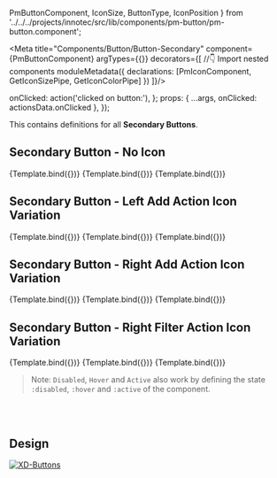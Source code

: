   PmButtonComponent,
  IconSize,
  ButtonType,
  IconPosition
} from '../../../projects/innotec/src/lib/components/pm-button/pm-button.component';

<Meta title="Components/Button/Button-Secondary" component={PmButtonComponent} argTypes={{}} decorators={[
  //👇 Import nested components
   moduleMetadata({
    declarations: [PmIconComponent, GetIconSizePipe, GetIconColorPipe]
   })
]}/>

<Description of={PmIconComponent} />
<Description markdown={`# Buttons`}/>

  onClicked: action('clicked on button:'),
};
  props: {
    ...args,
    onClicked: actionsData.onClicked
  },
});

This contains definitions for all **Secondary Buttons**.

## Secondary Button - No Icon

<Canvas withToolbar isColumn>
  <Story name="Secondary" args={{
      ...ButtonData,
      label: 'Neue Aufgabe',
      type: ButtonType.SECONDARY,
    }}>
    {Template.bind({})}
  </Story>
  <Story name="Secondary Active" args={{
      ...ButtonData,
      label: 'Neue Aufgabe',
      type: ButtonType.SECONDARY,
      active: true,
    }}>
    {Template.bind({})}
  </Story>
  <Story name="Secondary Disabled" args={{
      ...ButtonData,
      label: 'Neue Aufgabe',
      type: ButtonType.SECONDARY,
      disabled: true,
    }}>
    {Template.bind({})}
  </Story>
</Canvas>

## Secondary Button - Left Add Action Icon Variation

<Canvas withToolbar isColumn>
  <Story name="Secondary Left Add Action Icon" args={{
      ...ButtonData,
      label: 'Neue Aufgabe',
      type: ButtonType.SECONDARY,
      iconPosition: IconPosition.LEFT,
      icon: Icon.ADD_ACTION,
      iconRotation: 0,
    }}>
    {Template.bind({})}
  </Story>
  <Story name="Secondary Active Left Add Action Icon" args={{
      ...ButtonData,
      label: 'Neue Aufgabe',
      type: ButtonType.SECONDARY,
      active: true,
      iconPosition: IconPosition.LEFT,
      icon: Icon.ADD_ACTION,
      iconRotation: 0,
    }}>
    {Template.bind({})}
  </Story>
  <Story name="Secondary Disabled Left Add Action Icon" args={{
      ...ButtonData,
      label: 'Neue Aufgabe',
      type: ButtonType.SECONDARY,
      disabled: true,
      iconPosition: IconPosition.LEFT,
      icon: Icon.ADD_ACTION,
      iconRotation: 0,
    }}>
    {Template.bind({})}
  </Story>
</Canvas>

## Secondary Button - Right Add Action Icon Variation

<Canvas withToolbar isColumn>
  <Story name="Secondary Right Add Action Icon" args={{
      ...ButtonData,
      label: 'Neue Aufgabe',
      type: ButtonType.SECONDARY,
      iconPosition: IconPosition.RIGHT,
      icon: Icon.ADD_ACTION,
      iconRotation: 0,
    }}>
    {Template.bind({})}
  </Story>
  <Story name="Secondary Active Right Add Action Icon" args={{
      ...ButtonData,
      label: 'Neue Aufgabe',
      type: ButtonType.SECONDARY,
      active: true,
      iconPosition: IconPosition.RIGHT,
      icon: Icon.ADD_ACTION,
      iconRotation: 0,
    }}>
    {Template.bind({})}
  </Story>
  <Story name="Secondary Disabled Right Add Action Icon" args={{
      ...ButtonData,
      label: 'Neue Aufgabe',
      type: ButtonType.SECONDARY,
      disabled: true,
      iconPosition: IconPosition.RIGHT,
      icon: Icon.ADD_ACTION,
      iconRotation: 0,
    }}>
    {Template.bind({})}
  </Story>
</Canvas>

## Secondary Button - Right Filter Action Icon Variation

<Canvas withToolbar isColumn>
  <Story name="Secondary Right Filter Action Icon" args={{
      ...ButtonData,
      label: 'Filter',
      type: ButtonType.SECONDARY,
      iconPosition: IconPosition.RIGHT,
      icon: Icon.FILTER_ACTION,
      iconRotation: 0,
    }}>
    {Template.bind({})}
  </Story>
  <Story name="Secondary Active Right Filter Action Icon" args={{
      ...ButtonData,
      label: 'Filter',
      type: ButtonType.SECONDARY,
      active: true,
      iconPosition: IconPosition.RIGHT,
      icon: Icon.FILTER_ACTION,
      iconRotation: 0,
    }}>
    {Template.bind({})}
  </Story>
  <Story name="Secondary Disabled Right Filter Action Icon" args={{
      ...ButtonData,
      label: 'Filter',
      type: ButtonType.SECONDARY,
      disabled: true,
      iconPosition: IconPosition.RIGHT,
      icon: Icon.FILTER_ACTION,
      iconRotation: 0,
    }}>
    {Template.bind({})}
  </Story>
</Canvas>

> Note: ``Disabled``, ``Hover`` and ``Active`` also work by defining the state ``:disabled``, ``:hover`` and ``:active`` of the component.

<br/><br/>

## Design

[![XD-Buttons](https://img.shields.io/badge/-Buttons-%235c5c5c?logo=adobexd&labelColor=450034)](https://xd.adobe.com/view/aec6f38b-76a2-4b58-b371-63fac4c7e2fe-fb95/screen/080cca3a-1be5-4721-9ae4-5cd1d7281843/specs/)